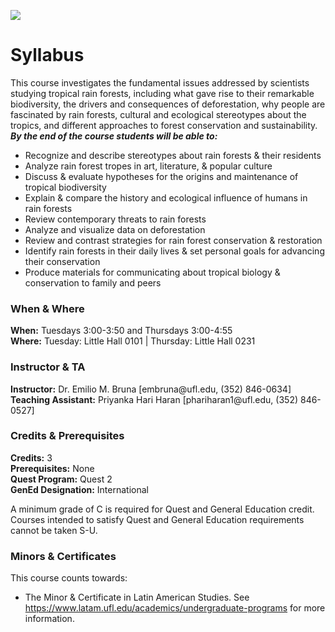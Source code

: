 
<!-- ![](images/ridges.png) -->
![](images/banner.png)

# Syllabus


<!-- ## Course Overview {.unnumbered} -->

This course investigates the fundamental issues addressed by scientists studying tropical rain forests, including what gave rise to their remarkable biodiversity, the drivers and consequences of deforestation, why people are fascinated by rain forests, cultural and ecological stereotypes about the tropics, and different approaches to forest conservation and sustainability. ***By the end of the course students will be able to:***

-   Recognize and describe stereotypes about rain forests & their residents
-   Analyze rain forest tropes in art, literature, & popular culture
-   Discuss & evaluate hypotheses for the origins and maintenance of tropical biodiversity
-   Explain & compare the history and ecological influence of humans in rain forests
-   Review contemporary threats to rain forests
-   Analyze and visualize data on deforestation
-   Review and contrast strategies for rain forest conservation & restoration
-   Identify rain forests in their daily lives & set personal goals for advancing their conservation
-   Produce materials for communicating about tropical biology & conservation to family and peers

### When & Where {.unnumbered}

**When:** Tuesdays 3:00-3:50 and Thursdays 3:00-4:55\
**Where:** Tuesday: Little Hall 0101 | Thursday: Little Hall 0231 

### Instructor & TA {.unnumbered}

**Instructor:** Dr. Emilio M. Bruna [embruna\@ufl.edu,  (352) 846-0634]   
**Teaching Assistant:** Priyanka Hari Haran [phariharan1\@ufl.edu, (352) 846-0527]

### Credits & Prerequisites {.unnumbered}

<!-- # GenEd, Quest, & Credit Information {.unnumbered} -->

**Credits:** 3\
**Prerequisites:** None\
**Quest Program:** Quest 2 <!-- -   GenEd Biological Sciences -->\
**GenEd Designation:** International

A minimum grade of C is required for Quest and General Education credit. Courses intended to satisfy Quest and General Education requirements cannot be taken S-U. <!-- *This course fulfills the following Quest and GenEd requirements:* -->

### Minors & Certificates {.unnumbered}

This course counts towards:  

- The Minor & Certificate in Latin American Studies. See  <https://www.latam.ufl.edu/academics/undergraduate-programs> for more information.
